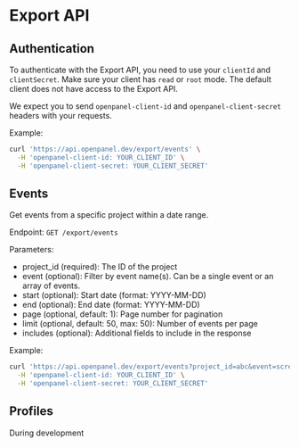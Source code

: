 # Export API

## Authentication

To authenticate with the Export API, you need to use your `clientId` and `clientSecret`. Make sure your client has `read` or `root` mode. The default client does not have access to the Export API.

We expect you to send `openpanel-client-id` and `openpanel-client-secret` headers with your requests.

Example:

```bash
curl 'https://api.openpanel.dev/export/events' \
  -H 'openpanel-client-id: YOUR_CLIENT_ID' \
  -H 'openpanel-client-secret: YOUR_CLIENT_SECRET'
```

## Events

Get events from a specific project within a date range.

Endpoint: `GET /export/events`

Parameters:
- project_id (required): The ID of the project
- event (optional): Filter by event name(s). Can be a single event or an array of events.
- start (optional): Start date (format: YYYY-MM-DD)
- end (optional): End date (format: YYYY-MM-DD)
- page (optional, default: 1): Page number for pagination
- limit (optional, default: 50, max: 50): Number of events per page
- includes (optional): Additional fields to include in the response

Example:

```bash
curl 'https://api.openpanel.dev/export/events?project_id=abc&event=screen_view&start=2024-04-15&end=2024-04-18' \
  -H 'openpanel-client-id: YOUR_CLIENT_ID' \
  -H 'openpanel-client-secret: YOUR_CLIENT_SECRET'
```

## Profiles

During development
